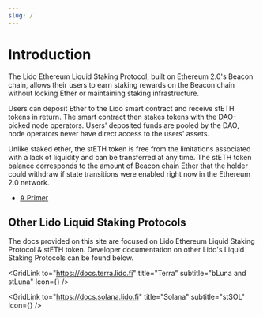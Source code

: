 ```yaml
---
slug: /
---
```



# Introduction

The Lido Ethereum Liquid Staking Protocol, built on Ethereum 2.0's Beacon chain, allows their users to earn staking rewards on the Beacon chain without locking Ether or maintaining staking infrastructure.

Users can deposit Ether to the Lido smart contract and receive stETH tokens in return. The smart contract then stakes tokens with the DAO-picked node operators. Users' deposited funds are pooled by the DAO, node operators never have direct access to the users' assets.

Unlike staked ether, the stETH token is free from the limitations associated with a lack of liquidity and can be transferred at any time. The stETH token balance corresponds to the amount of Beacon chain Ether that the holder could withdraw if state transitions were enabled right now in the Ethereum 2.0 network.

- [A Primer](https://lido.fi/static/Lido:Ethereum-Liquid-Staking.pdf)

## Other Lido Liquid Staking Protocols

The docs provided on this site are focused on Lido Ethereum Liquid Staking Protocol & stETH token. Developer documentation on other Lido's Liquid Staking Protocols can be found below.

<Grid>

<GridLink
  to="https://docs.terra.lido.fi"
  title="Terra"
  subtitle="bLuna and stLuna"
  Icon={<TerraIcon />}
/>

<GridLink
  to="https://docs.solana.lido.fi"
  title="Solana"
  subtitle="stSOL"
  Icon={<SolanaIcon />}
/>

</Grid>
